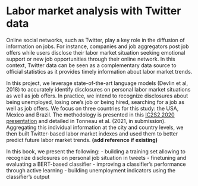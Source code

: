 # Labor market analysis with Twitter data


Online social networks, such as Twitter, play a key role in the diffusion of information on jobs. For instance, companies and job aggregators post job offers while users disclose their labor market situation seeking emotional support or new job opportunities through their online network. In this context, Twitter data can be seen as a complementary data source to official statistics as it provides timely information about labor market trends.

In this project, we leverage state-of-the-art language models (Devlin et al, 2018) to accurately identify disclosures on personal labor market situations as well as job offers. In practice, we intend to recognize disclosures about being unemployed, losing one's job or being hired, searching for a job as well as job offers. We focus on three countries for this study: the USA, Mexico and Brazil. The methodology is presented in this [IC2S2 2020 presentation](https://www.youtube.com/watch?v=ZxFrtUW2dYA) and detailed in Tonneau et al. (2021, in submission). Aggregating this individual information at the city and country levels, we then built Twitter-based labor market indexes and used them to better predict future labor market trends. **(add reference if existing)**


In this book, we present the following:
- building a training set allowing to recognize disclosures on personal job situation in tweets
- finetuning and evaluating a BERT-based classifier
- improving a classifier's performance through active learning
- building unemployment indicators using the classifier's output


